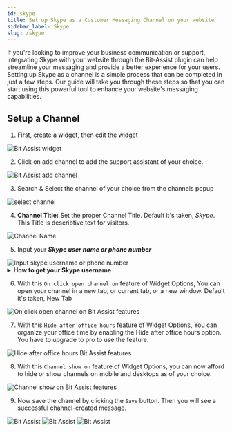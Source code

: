 ```yaml
---
id: skype
title: Set up Skype as a Customer Messaging Channel on your website
sidebar_label: Skype
slug: /skype
---
```



If you're looking to improve your business communication or support, integrating Skype with your website through the Bit-Assist plugin can help streamline your messaging and provide a better experience for your users. Setting up Skype as a channel is a simple process that can be completed in just a few steps. Our guide will take you through these steps so that you can start using this powerful tool to enhance your website's messaging capabilities.


## Setup a Channel

1.	First, create a widget, then edit the widget
  <Image src="channels/create-widget" alt="Bit Assist widget" w="1046" h="200"/>
 
2.	Click on add channel to add the support assistant of your choice.
  <Image src="channels/create-click-add-channel" alt="Bit Assist add channel" w="1046" h="200"/>
 
3.	Search & Select the channel of your choice from the channels popup
  <Image src="channels/skype/search-and-select" alt="select channel" w="1046" h="200"/>
 

4.	**Channel Title:** Set the proper Channel Title. Default it's taken, *Skype*. This Title is descriptive text for visitors.
  <Image src="channels/skype/channel-title" alt="Channel Name" w="1046" h="200"/>
 
5.	Input your ***Skype user name or phone number*** 
  <Image src="channels/skype/channel-username" alt="Input skype username or phone number" w="1046" h="200"/>

<details>
      <summary>
       <b>How to get your Skype username</b>
      </summary>
      <div>
          <ul>
            <li>First, Login your Skype account</li>
            <li>Click the three-dot in the top left corner, then click setting.
                  <Image src="channels/skype/click-three-dot-skype" alt="Skype setting - Bit Assist" w="1046" h="200"/>
              </li>
            <li>Navigate to 'Account & Profile' and copy the skype name.
                  <Image src="channels/skype/copy-skype-username" alt="Skype setting - Bit Assist" w="1046" h="200"/>
             </li>
            <li>Then paste into the skype username field of your channels popup.</li>
         </ul>
      </div>
</details>

6.	With this `On click open channel on` feature of Widget Options, You can open your channel in a new tab, or current tab, or a new window. Default it's taken, New Tab
  <Image src="channels/open-channel" alt="On click open channel on Bit Assist features" w="1046" h="200"/>
 
7.	With this `Hide after office hours` feature of Widget Options, You can organize your office time by enabling the Hide after office hours option. You have to upgrade to pro to use the feature.
  <Image src="channels/business-hours" alt="Hide after office hours Bit Assist features" w="1046" h="200"/>
 
8.	With this `Channel show on` feature of Widget Options, you can now afford to hide or show channels on mobile and desktops as of your choice.
  <Image src="channels/hide-and-show-channel" alt="Channel show on Bit Assist features" w="1046" h="200"/>

9.	Now save the channel by clicking the `Save` button. Then you will see a successful channel-created message.
  <Image src="channels/save" alt="Bit Assist" w="1046" h="200"/>
  <Image src="channels/skype/successful-message" alt="Bit Assist" w="1046" h="200"/>
  <Image src="channels/skype/window-show" alt="Bit Assist" w="1046" h="200"/>





<Feedback/>
